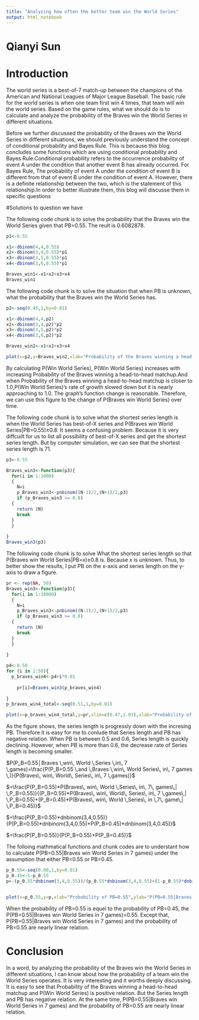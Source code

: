 ```yaml
---
title: "Analyzing how often the better team win the World Series"
output: html_notebook
---
```



# Qianyi Sun

#  Introduction

The world series is a best-of-7 match-up between the champions of the American and National Leagues of Major League Baseball. The basic rule for the world series is when one team first win 4 times, that team will win the world series. Based on the game rules, what we should do is to calculate and analyze the probability of the Braves win the World Series in different situations.

Before we further discussed the probability of the Braves win the World Series in different situations, we should previously understand the concept of conditional probability and Bayes Rule. This is because this blog concludes some functions which are using conditional probability and Bayes Rule.Conditional probability refers to the occurrence probability of event A under the condition that another event B has already occurred. For Bayes Rule, The probability of event A under the condition of event B is different from that of event B under the condition of event A. However, there is a definite relationship between the two, which is the statement of this relationship.In order to better illustrate them, this blog will discusse them in specific questions


#Solutions to question we have

The following code chunk is to solve the probability that the Braves win the World Series given that PB=0.55. The reult is 0.6082878.

```r
p1<-0.55

x1<-dbinom(4,4,0.55)
x2<-dbinom(3,4,0.55)*p1
x3<-dbinom(3,5,0.55)*p1
x4<-dbinom(3,6,0.55)*p1

Braves_win1<-x1+x2+x3+x4
Braves_win1

```

The following code chunk is to solve the situation that when PB is unknown, what the probability that the Braves win the World Series has. 


```r

p2<-seq(0.45,1,by=0.01)

x1<-dbinom(4,4,p2)
x2<-dbinom(3,4,p2)*p2
x3<-dbinom(3,5,p2)*p2
x4<-dbinom(3,6,p2)*p2

Braves_win2<-x1+x2+x3+x4

plot(x=p2,y=Braves_win2,xlab="Probability of the Braves winning a head-to-head matchup",ylab="P(Win World Series)",main="Probability of winning the World Series",ylim=c(0,1),xlim=c(0.47,1.03))

```
By calculating P(Win World Series), P(Win World Series) increases with increasing Probability of the Braves winning a head-to-head matchup.And when Probability of the Braves winning a head-to-head matchup is closer to 1.0,P(Win World Series)'s rate of growth slowed down but it is nearly approaching to 1.0. The graph's function change is reasonable.  Therefore, we can use this figure to the change of  P(Braves win World Series)  over time.


The following code chunk is to solve what the shortest series length is when  the World Series has  best-of-X series and P(Braves win World Series|PB=0.55)≥0.8. It seems a confusing problem. Because it is very diffcuilt for us to list all possibility of best-of-X series and get the shortest series length. But by computer simulation, we can see that the shortest series length is 71.

```r

p3<-0.55

Braves_win3<-function(p3){
  for(i in 1:1000)
  {
    N=i
    p_Braves_win3<-pnbinom((N-1)/2,(N+1)/2,p3)
    if (p_Braves_win3 >= 0.8)
  {
    return (N)
    break
  }
  }
  
}
Braves_win3(p3)

```

The following code chunk is to solve What the shortest series length so that P(Braves win World Series|PB=x)≥0.8 is. Because x is unknown. Thus, to better show the results, I put PB on the x-axis and series length on the y-axis to draw a figure.

```r
pr <- rep(NA, 50)
Braves_win3<-function(p3){
  for(i in 1:10000)
  {
    N=i
    p_Braves_win3<-pnbinom((N-1)/2,(N+1)/2,p3)
    if (p_Braves_win3 >= 0.8)
  {
    return (N)
    break
  }
  }
  
}

p4<-0.50
for (i in 1:50){
  p_braves_win4<-p4+i*0.01
  
    pr[i]=Braves_win3(p_braves_win4)
  
}
p_braves_win4_total<-seq(0.51,1,by=0.01)

plot(x=p_braves_win4_total,y=pr,xlim=c(0.47,1.03),xlab="Probability of the Braves winning a head-to-head matchup",ylab="Series length",type="l",main="Shortest series so that P(Win MS given p)>=0.8")
```

As the figure shows, the series length is progressly down with the incresing PB. Therefore it is easy for me to conlude that Series length and PB has negative relation. When PB is between 0.5 and 0.6, Series length is quickly declining. However, when PB is more than 0.6, the decrease rate of Series length is becoming smaller.

$P(P_B=0.55│Braves \,win\, World \,Series \,in\, 7 \,games)=\frac{P(P_B=0.55 \,and \,Braves \,win\, World Series\, in\, 7 games \,)}{P(Braves\, win\, World\, Series\, in\, 7 \,games)}$

$=\frac{P(P_B=0.55)*P(Braves\, win\, World \,Series\, in\, 7\, games\,| \,P_B=0.55)}{(P_B=0.55)*P(Braves\, win\, World\, Series\, in\, 7 \,games\,| \,P_B=0.55)+(P_B=0.45)*P(Braves\, win\, World \,Series\, in \,7\, game\,| \,P_B=0.45)}$

$=\frac{P(P_B=0.55)*dnbinom(3,4,0.55)}{P(P_B=0.55)*dnbinom(3,4,0.55)+P(P_B=0.45)*dnbinom(3,4,0.45)}$

$=\frac{P(P_B=0.55)}{P(P_B=0.55)+P(P_B=0.45)}$

The folloing mathmatical functions and chunk codes are to understant how to calculate P(PB=0.55|Braves win World Series in 7 games) under the assumption that either PB=0.55 or PB=0.45. 





```r
p_0.55<-seq(0.00,1,by=0.01)
p_0.45<-1-p_0.55
p<-(p_0.55*dnbinom(3,4,0.55))/(p_0.55*dnbinom(3,4,0.55)+(1-p_0.55)*dnbinom(3,4,0.45))


plot(x=p_0.55,y=p,xlab="Probability of PB=0.55",ylab="P(PB=0.55|Braves win World Series in 7 games)")
```

When the probability of PB=0.55 is equel to the probability of PB=0.45, the P(PB=0.55|Braves win World Series in 7 games)=0.55. Except that, P(PB=0.55|Braves win World Series in 7 games) and the probability of PB=0.55 are nearly linear relation.


# Conclusion
In a word, by analyzing the probability of the Braves win the World Series in different situations, I can know about how the probability of a team win the World Series operates. It is very interesting and it worths deeply discussing. It is easy to see that Probability of the Braves winning a head-to-head matchup and P(Win World Series) is positive relation. But the Series length and PB has negative relation. At the same time, P(PB=0.55|Braves win World Series in 7 games) and the probability of PB=0.55 are nearly linear relation.



